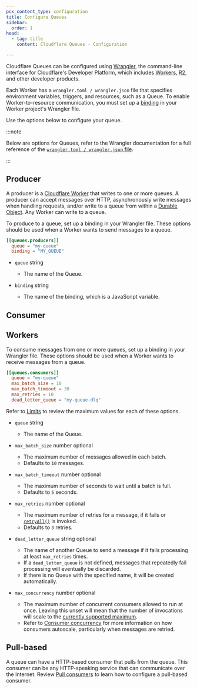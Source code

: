 ```yaml
---
pcx_content_type: configuration
title: Configure Queues
sidebar:
  order: 1
head:
  - tag: title
    content: Cloudflare Queues - Configuration

---
```



Cloudflare Queues can be configured using [Wrangler](/workers/wrangler/install-and-update/), the command-line interface for Cloudflare's Developer Platform, which includes [Workers](/workers/), [R2](/r2/), and other developer products.

Each Worker has a `wrangler.toml / wrangler.json` file that specifies environment variables, triggers, and resources, such as a Queue. To enable Worker-to-resource communication, you must set up a [binding](/workers/runtime-apis/bindings/) in your Worker project's Wrangler file.

Use the options below to configure your queue.

:::note


Below are options for Queues, refer to the Wrangler documentation for a full reference of the [`wrangler.toml / wrangler.json` file](/workers/wrangler/configuration/).


:::

## Producer

A producer is a [Cloudflare Worker](/workers/) that writes to one or more queues. A producer can accept messages over HTTP, asynchronously write messages when handling requests, and/or write to a queue from within a [Durable Object](/durable-objects/). Any Worker can write to a queue.

To produce to a queue, set up a binding in your Wrangler file. These options should be used when a Worker wants to send messages to a queue.

<WranglerConfig>

```toml
[[queues.producers]]
  queue = "my-queue"
  binding = "MY_QUEUE"
```

</WranglerConfig>



* <code>queue</code> string

  * The name of the Queue.

* <code>binding</code> string

  * The name of the binding, which is a JavaScript variable.



## Consumer

## Workers

To consume messages from one or more queues, set up a binding in your Wrangler file. These options should be used when a Worker wants to receive messages from a queue.



<WranglerConfig>

```toml
[[queues.consumers]]
  queue = "my-queue"
  max_batch_size = 10
  max_batch_timeout = 30
  max_retries = 10
  dead_letter_queue = "my-queue-dlq"
```

</WranglerConfig>

Refer to [Limits](/queues/platform/limits) to review the maximum values for each of these options.



* <code>queue</code> string

  * The name of the Queue.

* <code>max\_batch\_size</code> number optional

  * The maximum number of messages allowed in each batch.
  * Defaults to `10` messages.

* <code>max\_batch\_timeout</code> number optional

  * The maximum number of seconds to wait until a batch is full.
  * Defaults to `5` seconds.

* <code>max\_retries</code> number optional

  * The maximum number of retries for a message, if it fails or [`retryAll()`](/queues/configuration/javascript-apis/#messagebatch) is invoked.
  * Defaults to `3` retries.

* <code>dead\_letter\_queue</code> string optional

  * The name of another Queue to send a message if it fails processing at least `max_retries` times.
  * If a `dead_letter_queue` is not defined, messages that repeatedly fail processing will eventually be discarded.
  * If there is no Queue with the specified name, it will be created automatically.

* <code>max\_concurrency</code> number optional

  * The maximum number of concurrent consumers allowed to run at once. Leaving this unset will mean that the number of invocations will scale to the [currently supported maximum](/queues/platform/limits/).
  * Refer to [Consumer concurrency](/queues/configuration/consumer-concurrency/) for more information on how consumers autoscale, particularly when messages are retried.



## Pull-based

A queue can have a HTTP-based consumer that pulls from the queue. This consumer can be any HTTP-speaking service that can communicate over the Internet. Review [Pull consumers](/queues/configuration/pull-consumers/) to learn how to configure a pull-based consumer.
